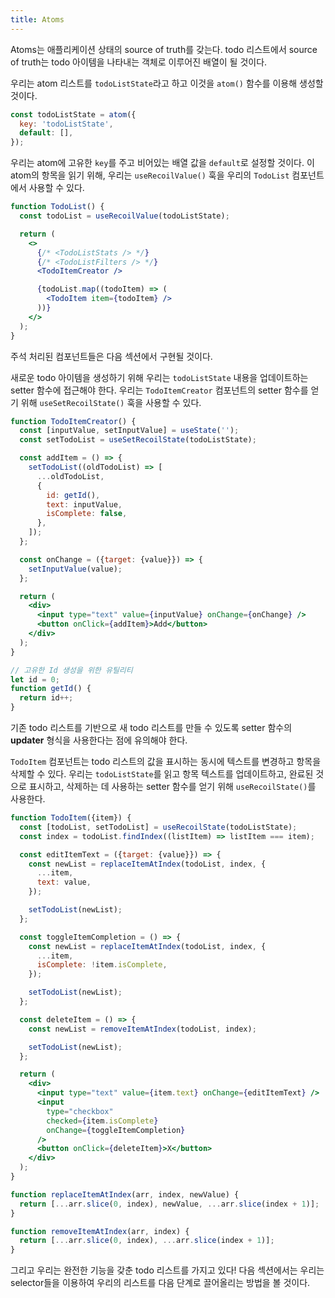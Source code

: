 ```yaml
---
title: Atoms
---
```


Atoms는 애플리케이션 상태의 source of truth를 갖는다. todo 리스트에서 source of truth는 todo 아이템을 나타내는 객체로 이루어진 배열이 될 것이다.

우리는 atom 리스트를 `todoListState`라고 하고 이것을 `atom()` 함수를 이용해 생성할 것이다.

```javascript
const todoListState = atom({
  key: 'todoListState',
  default: [],
});
```

우리는 atom에 고유한 `key`를 주고 비어있는 배열 값을 `default`로 설정할 것이다. 이 atom의 항목을 읽기 위해, 우리는 `useRecoilValue()` 훅을 우리의 `TodoList` 컴포넌트에서 사용할 수 있다.

```jsx
function TodoList() {
  const todoList = useRecoilValue(todoListState);

  return (
    <>
      {/* <TodoListStats /> */}
      {/* <TodoListFilters /> */}
      <TodoItemCreator />

      {todoList.map((todoItem) => (
        <TodoItem item={todoItem} />
      ))}
    </>
  );
}
```

주석 처리된 컴포넌트들은 다음 섹션에서 구현될 것이다.

새로운 todo 아이템을 생성하기 위해 우리는 `todoListState` 내용을 업데이트하는 setter 함수에 접근해야 한다. 우리는 `TodoItemCreator` 컴포넌트의 setter 함수를 얻기 위해 `useSetRecoilState()` 훅을 사용할 수 있다.

```jsx
function TodoItemCreator() {
  const [inputValue, setInputValue] = useState('');
  const setTodoList = useSetRecoilState(todoListState);

  const addItem = () => {
    setTodoList((oldTodoList) => [
      ...oldTodoList,
      {
        id: getId(),
        text: inputValue,
        isComplete: false,
      },
    ]);
  };

  const onChange = ({target: {value}}) => {
    setInputValue(value);
  };

  return (
    <div>
      <input type="text" value={inputValue} onChange={onChange} />
      <button onClick={addItem}>Add</button>
    </div>
  );
}

// 고유한 Id 생성을 위한 유틸리티
let id = 0;
function getId() {
  return id++;
}
```

기존 todo 리스트를 기반으로 새 todo 리스트를 만들 수 있도록 setter 함수의 **updater** 형식을 사용한다는 점에 유의해야 한다.

`TodoItem` 컴포넌트는 todo 리스트의 값을 표시하는 동시에 텍스트를 변경하고 항목을 삭제할 수 있다. 우리는 `todoListState`를 읽고 항목 텍스트를 업데이트하고, 완료된 것으로 표시하고, 삭제하는 데 사용하는 setter 함수를 얻기 위해 `useRecoilState()`를 사용한다.

```jsx
function TodoItem({item}) {
  const [todoList, setTodoList] = useRecoilState(todoListState);
  const index = todoList.findIndex((listItem) => listItem === item);

  const editItemText = ({target: {value}}) => {
    const newList = replaceItemAtIndex(todoList, index, {
      ...item,
      text: value,
    });

    setTodoList(newList);
  };

  const toggleItemCompletion = () => {
    const newList = replaceItemAtIndex(todoList, index, {
      ...item,
      isComplete: !item.isComplete,
    });

    setTodoList(newList);
  };

  const deleteItem = () => {
    const newList = removeItemAtIndex(todoList, index);

    setTodoList(newList);
  };

  return (
    <div>
      <input type="text" value={item.text} onChange={editItemText} />
      <input
        type="checkbox"
        checked={item.isComplete}
        onChange={toggleItemCompletion}
      />
      <button onClick={deleteItem}>X</button>
    </div>
  );
}

function replaceItemAtIndex(arr, index, newValue) {
  return [...arr.slice(0, index), newValue, ...arr.slice(index + 1)];
}

function removeItemAtIndex(arr, index) {
  return [...arr.slice(0, index), ...arr.slice(index + 1)];
}
```

그리고 우리는 완전한 기능을 갖춘 todo 리스트를 가지고 있다! 다음 섹션에서는 우리는 selector들을 이용하여 우리의 리스트를 다음 단계로 끌어올리는 방법을 볼 것이다.
